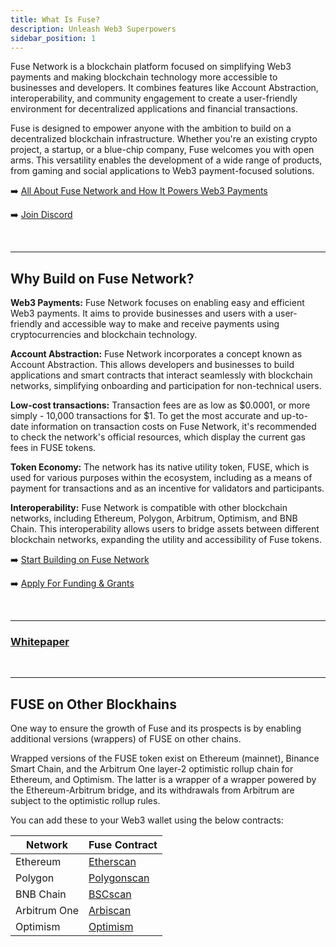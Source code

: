 ```yaml
---
title: What Is Fuse?
description: Unleash Web3 Superpowers
sidebar_position: 1
---
```


Fuse Network is a blockchain platform focused on simplifying Web3 payments and making blockchain technology more accessible to businesses and developers. It combines features like Account Abstraction, interoperability, and community engagement to create a user-friendly environment for decentralized applications and financial transactions.

Fuse is designed to empower anyone with the ambition to build on a decentralized blockchain infrastructure. Whether you're an existing crypto project, a startup, or a blue-chip company, Fuse welcomes you with open arms. This versatility enables the development of a wide range of products, from gaming and social applications to Web3 payment-focused solutions.

➡️ [All About Fuse Network and How It Powers Web3 Payments](https://news.fuse.io/all-about-fuse-network-and-how-it-powers-crypto-payments/)

➡️ [Join Discord](https://discord.com/invite/jpPMeSZ)

<p>&nbsp;</p>

---

## Why Build on Fuse Network?

**Web3 Payments:** Fuse Network focuses on enabling easy and efficient Web3 payments. It aims to provide businesses and users with a user-friendly and accessible way to make and receive payments using cryptocurrencies and blockchain technology.

**Account Abstraction:** Fuse Network incorporates a concept known as Account Abstraction. This allows developers and businesses to build applications and smart contracts that interact seamlessly with blockchain networks, simplifying onboarding and participation for non-technical users.

**Low-cost transactions:** Transaction fees are as low as $0.0001, or more simply - 10,000 transactions for $1. To get the most accurate and up-to-date information on transaction costs on Fuse Network, it's recommended to check the network's official resources, which display the current gas fees in FUSE tokens.

**Token Economy:** The network has its native utility token, FUSE, which is used for various purposes within the ecosystem, including as a means of payment for transactions and as an incentive for validators and participants.

**Interoperability:** Fuse Network is compatible with other blockchain networks, including Ethereum, Polygon, Arbitrum, Optimism, and BNB Chain. This interoperability allows users to bridge assets between different blockchain networks, expanding the utility and accessibility of Fuse tokens.

➡️ [Start Building on Fuse Network](/developers/Quick-Start)

➡️ [Apply For Funding & Grants](https://www.fuse.io/ignite)

<p>&nbsp;</p>

---

### [Whitepaper](https://www.fuse.io/whitepaper)

<p>&nbsp;</p>

---

## FUSE on Other Blockhains

One way to ensure the growth of Fuse and its prospects is by enabling additional versions (wrappers) of FUSE on other chains.

Wrapped versions of the FUSE token exist on Ethereum (mainnet), Binance Smart Chain, and the Arbitrum One layer-2 optimistic rollup chain for Ethereum, and Optimism. The latter is a wrapper of a wrapper powered by the Ethereum-Arbitrum bridge, and its withdrawals from Arbitrum are subject to the optimistic rollup rules.

You can add these to your Web3 wallet using the below contracts:

| Network      | Fuse Contract                                                                                |
| ------------ | -----------------------------------------------------------------------------------------    |
| Ethereum     | [Etherscan](https://etherscan.io/token/0x970b9bb2c0444f5e81e9d0efb84c8ccdcdcaf84d)           |
| Polygon      | [Polygonscan](https://polygonscan.com/address/0xf915fdda4c882731c0456a4214548cd13a822886)    |
| BNB Chain    | [BSCscan](https://bscscan.com/address/0x5857c96dae9cf8511b08cb07f85753c472d36ea3)            |
| Arbitrum One | [Arbiscan](https://arbiscan.io/token/0xbdef0e9ef12e689f366fe494a7a7d0dad25d9286)             |
| Optimism     | [Optimism](https://optimistic.etherscan.io/token/0xe453d6649643f1f460c371dc3d1da98f7922fe51) |
